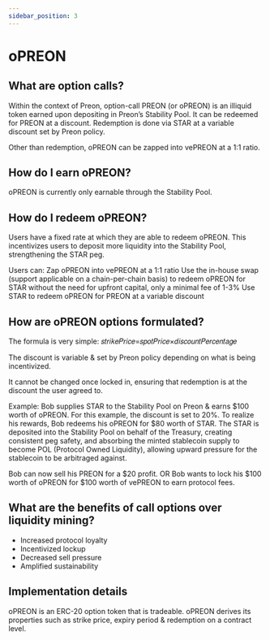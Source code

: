 ```yaml
---
sidebar_position: 3
---
```


# oPREON


<ReactPlayer url='https://www.youtube.com/watch?v=rJk-4r_l0Xw' controls />

## What are option calls?

Within the context of Preon, option-call PREON (or oPREON) is an illiquid token earned upon depositing in Preon’s Stability Pool. It can be redeemed for PREON at a discount. Redemption is done via STAR at a variable discount set by Preon policy.

Other than redemption, oPREON can be zapped into vePREON at a 1:1 ratio.

## How do I earn oPREON?

oPREON is currently only earnable through the Stability Pool.

## How do I redeem oPREON?

Users have a fixed rate at which they are able to redeem oPREON. This incentivizes users to deposit more liquidity into the Stability Pool, strengthening the STAR peg.

Users can:
Zap oPREON into vePREON at a 1:1 ratio
Use the in-house swap (support applicable on a chain-per-chain basis) to redeem oPREON for STAR without the need for upfront capital, only a minimal fee of 1-3%
Use STAR to redeem oPREON for PREON at a variable discount

## How are oPREON options formulated?

The formula is very simple:
𝑠𝑡𝑟𝑖𝑘𝑒𝑃𝑟𝑖𝑐𝑒=𝑠𝑝𝑜𝑡𝑃𝑟𝑖𝑐𝑒×𝑑𝑖𝑠𝑐𝑜𝑢𝑛𝑡𝑃𝑒𝑟𝑐𝑒𝑛𝑡𝑎𝑔𝑒

The discount is variable & set by Preon policy depending on what is being incentivized. 

It cannot be changed once locked in, ensuring that redemption is at the discount the user agreed to.

Example:
Bob supplies STAR to the Stability Pool on Preon & earns $100 worth of oPREON. For this example, the discount is set to 20%.
To realize his rewards, Bob redeems his oPREON for $80 worth of STAR.
The STAR is deposited into the Stability Pool on behalf of the Treasury, creating consistent peg safety, and absorbing the minted stablecoin supply to become POL (Protocol Owned Liquidity), allowing upward pressure for the stablecoin to be arbitraged against.

Bob can now sell his PREON for a $20 profit.
OR
Bob wants to lock his $100 worth of oPREON for $100 worth of vePREON to earn protocol fees.

## What are the benefits of call options over liquidity mining?

- Increased protocol loyalty
- Incentivized lockup
- Decreased sell pressure
- Amplified sustainability

## **Implementation details**

oPREON is an ERC-20 option token that is tradeable. oPREON derives its properties such as strike price, expiry period & redemption on a contract level.
